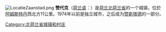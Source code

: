 [[File:LocatieZaanstad.png|right]]
{{coord|52|28|N|4|48|E|display=title}}
'''赞代克'''（[[荷兰语|荷兰语]]：{{lang|nl|Zaandijk}}）是[[荷兰|荷兰]][[北荷兰省|北荷兰省]]的一个城镇，位於[[阿姆斯特丹|阿姆斯特丹]]西北方11公里。1974年以前是独立城市，之后成为[[赞斯塔德|赞斯塔德]]的一部分。

{{netherlands-geo-stub}}
{{DEFAULTSORT:Zaandijk}}
[[Category:北荷兰省城镇和村庄|Category:北荷兰省城镇和村庄]]
